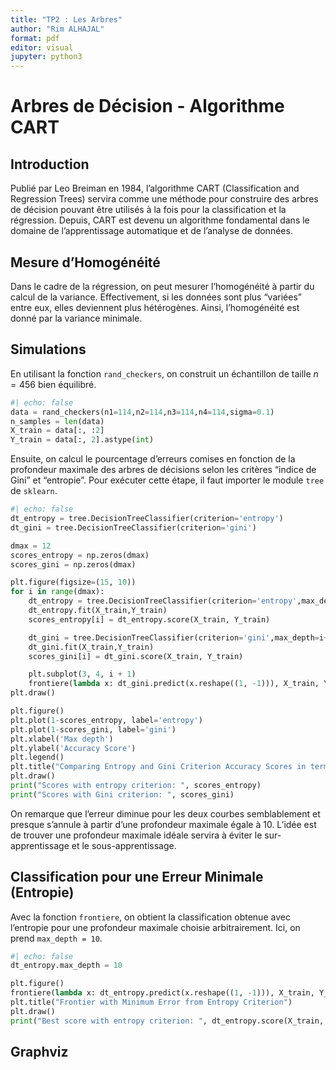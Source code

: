 ```yaml
---
title: "TP2 : Les Arbres"
author: "Rim ALHAJAL"
format: pdf
editor: visual
jupyter: python3
---
```


# Arbres de Décision - Algorithme CART

## Introduction

Publié par Leo Breiman en 1984, l'algorithme CART (Classification and Regression Trees) servira comme une méthode pour construire des arbres de décision pouvant être utilisés à la fois pour la classification et la régression. Depuis, CART est devenu un algorithme fondamental dans le domaine de l'apprentissage automatique et de l'analyse de données.

## Mesure d'Homogénéité

Dans le cadre de la régression, on peut mesurer l'homogénéité à partir du calcul de la variance.
Effectivement, si les données sont plus "variées" entre eux, elles deviennent plus hétérogènes. Ainsi, l'homogénéité est donné par la variance minimale.

## Simulations

En utilisant la fonction `rand_checkers`, on construit un échantillon de taille $n=456$ bien équilibré. 

```python
#| echo: false
data = rand_checkers(n1=114,n2=114,n3=114,n4=114,sigma=0.1)
n_samples = len(data)
X_train = data[:, :2]
Y_train = data[:, 2].astype(int)
```

Ensuite, on calcul le pourcentage d'erreurs comises en fonction de la profondeur maximale des arbres de décisions selon les critères "indice de Gini" et "entropie". 
Pour exécuter cette étape, il faut importer le module `tree` de `sklearn`.

```python
#| echo: false
dt_entropy = tree.DecisionTreeClassifier(criterion='entropy')
dt_gini = tree.DecisionTreeClassifier(criterion='gini')

dmax = 12
scores_entropy = np.zeros(dmax)
scores_gini = np.zeros(dmax)

plt.figure(figsize=(15, 10))
for i in range(dmax):
    dt_entropy = tree.DecisionTreeClassifier(criterion='entropy',max_depth=i+1)
    dt_entropy.fit(X_train,Y_train)
    scores_entropy[i] = dt_entropy.score(X_train, Y_train)

    dt_gini = tree.DecisionTreeClassifier(criterion='gini',max_depth=i+1)
    dt_gini.fit(X_train,Y_train)
    scores_gini[i] = dt_gini.score(X_train, Y_train)

    plt.subplot(3, 4, i + 1)
    frontiere(lambda x: dt_gini.predict(x.reshape((1, -1))), X_train, Y_train, step=50, samples=False)
plt.draw()

plt.figure()
plt.plot(1-scores_entropy, label='entropy')
plt.plot(1-scores_gini, label='gini')
plt.xlabel('Max depth')
plt.ylabel('Accuracy Score')
plt.legend()
plt.title("Comparing Entropy and Gini Criterion Accuracy Scores in terms of Max Depth")
plt.draw()
print("Scores with entropy criterion: ", scores_entropy)
print("Scores with Gini criterion: ", scores_gini)
```

On remarque que l'erreur diminue pour les deux courbes semblablement et presque s'annule à partir d'une profondeur maximale égale à 10.
L'idée est de trouver une profondeur maximale idéale servira à éviter le sur-apprentissage et le sous-apprentissage.

## Classification pour une Erreur Minimale (Entropie)

Avec la fonction `frontiere`, on obtient la classification obtenue avec l'entropie pour une profondeur maximale choisie arbitrairement. Ici, on prend `max_depth = 10`.

```python
#| echo: false
dt_entropy.max_depth = 10

plt.figure()
frontiere(lambda x: dt_entropy.predict(x.reshape((1, -1))), X_train, Y_train, step=100)
plt.title("Frontier with Minimum Error from Entropy Criterion")
plt.draw()
print("Best score with entropy criterion: ", dt_entropy.score(X_train, Y_train))
```

## Graphviz



